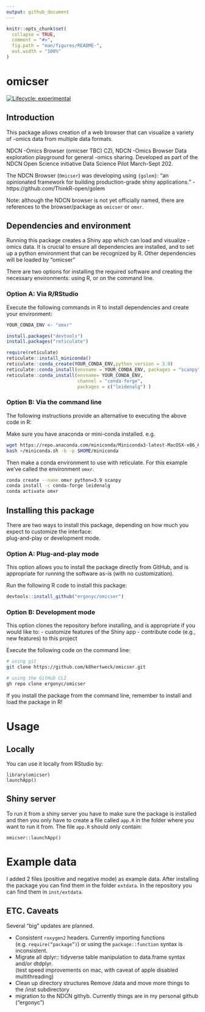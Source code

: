 ```yaml
---
output: github_document
---
```


<!-- README.md is generated from README.Rmd. Please edit that file -->

```r
knitr::opts_chunk$set(
  collapse = TRUE,
  comment = "#>",
  fig.path = "man/figures/README-",
  out.width = "100%"
)
```

# omicser

<!-- badges: start -->
[![Lifecycle: experimental](https://img.shields.io/badge/lifecycle-experimental-orange.svg)](https://lifecycle.r-lib.org/articles/stages.html#experimental)
<!-- badges: end -->

## Introduction

This package allows creation of a web browser that can visualize a 
variety of -omics data from multiple data formats.

NDCN -Omics Browser (omicser TBC)
CZI, NDCN -Omics Browser
Data exploration playground for general -omics sharing.  Developed as part of the NDCN Open Science initiative Data Science Pilot March-Sept 202.

The NDCN Browser (`Omicser`) was developing using `{golem}`: "an opinionated framework for building production-grade shiny applications." - https://github.com/ThinkR-open/golem

Note:  although the NDCN browser is not yet officially named, there are references to the browser/package as `omicser` or `omxr`.  


## Dependencies and environment

Running this package creates a Shiny app which can load and visualize -omics data.
It is crucial to ensure all dependencies are installed,
and to set up a python environment that can be recognized by R.
Other dependencies will be loaded by "omicser"

There are two options for installing the required software
and creating the necessary environments: 
using R, or on the command line.

### Option A: Via R/RStudio

Execute the following commands in R to install dependencies and create your environment:

```r
YOUR_CONDA_ENV <- "omxr"

install.packages("devtools")
install.packages("reticulate")

require(reticulate)
reticulate::install_miniconda() 
reticulate::conda_create(YOUR_CONDA_ENV,python_version = 3.9)
reticulate::conda_install(envname = YOUR_CONDA_ENV, packages = "scanpy")
reticulate::conda_install(envname= YOUR_CONDA_ENV,
                          channel = "conda-forge",
                          packages = c("leidenalg") )
```

### Option B: Via the command line

The following instructions provide an alternative to executing the above code in R:

Make sure you have anaconda or mini-conda installed. e.g.

```bash
wget https://repo.anaconda.com/miniconda/Miniconda3-latest-MacOSX-x86_64.sh -O ~/miniconda.sh
bash ~/miniconda.sh -b -p $HOME/miniconda
```

Then make a conda environment to use with reticulate.   For this example we've called the environment `omxr`.
```bash
conda create --name omxr python=3.9 scanpy                                                                             
conda install -c conda-forge leidenalg                                                                                  
conda activate omxr
```

## Installing this package

There are two ways to install this package,
depending on how much you expect to customize the interface:  
plug-and-play or development mode.

### Option A:  Plug-and-play mode

This option allows you to install the package directly from GitHub,
and is appropriate for running the software as-is (with no customization).

Run the following R code to install this package:

```r
devtools::install_github("ergonyc/omicser")
```

### Option B:  Development mode

This option clones the repository before installing,
and is appropriate if you would like to:
- customize features of the Shiny app
- contribute code (e.g., new features) to this project

Execute the following code on the command line:

```bash
# using git
git clone https://github.com/k8hertweck/omicser.git

# using the GitHub CLI
gh repo clone ergonyc/omicser
```

If you install the package from the command line,
remember to install and load the package in R!

# Usage

## Locally

You can use it locally from RStudio by:

    library(omicser)
    launchApp()

## Shiny server

To run it from a shiny server you have to make sure the package is installed and then 
you only have to create a file called `app.R` in the folder where you want to run it from.
The file `app.R` should only contain:

    omicser::launchApp()

# Example data

I added 2 files (positive and negative mode) as example data. After installing the package 
you can find them in the folder `extdata`. In the repository you can find them in `inst/extdata`.

## ETC. Caveats
Several “big” updates are planned.

+  Consistent `roxygen2` headers.  Currently importing functions (e.g. `require(“package”)`) or using the `package::function` syntax is inconsistent.  
+ Migrate all dplyr::  tidyverse table manipulation to data.frame syntax and/or dtdplyr.  
(test speed improvements on mac, with caveat of apple disabled multithreading)
+ Clean up directory structures Remove /data and move more things to the /inst subdirectory
+ migration to the NDCN githyb.  Currently things are in my personal github ("ergonyc")

